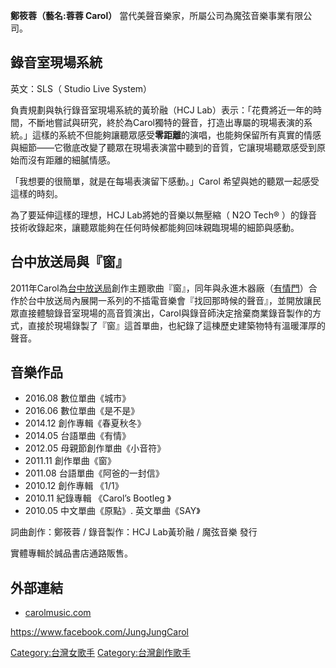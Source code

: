 {{Dead end|time=2016-12-16T14:26:19+00:00}}
{{Orphan|time=2016-12-16T14:26:19+00:00}}

<!-- 檔案不存在 [[File:鄭筱蓉（蓉蓉Carol）.jpg|替代= 鄭筱蓉（蓉蓉Carol）2016於台中日月千禧酒店24樓極炙餐廳駐點演唱]] -->
'''鄭筱蓉（藝名:蓉蓉 Carol）''' 當代美聲音樂家，所屬公司為魔弦音樂事業有限公司。

==錄音室現場系統==
英文：SLS（ Studio Live System）

負責規劃與執行錄音室現場系統的黃玠融（HCJ Lab）表示：「花費將近一年的時間，不斷地嘗試與研究，終於為Carol獨特的聲音，打造出專屬的現場表演的系統。」這樣的系統不但能夠讓聽眾感受'''零距離'''的演唱，也能夠保留所有真實的情感與細節——它徹底改變了聽眾在現場表演當中聽到的音質，它讓現場聽眾感受到原始而沒有距離的細膩情感。

「我想要的很簡單，就是在每場表演留下感動。」Carol 希望與她的聽眾一起感受這樣的時刻。

為了要延伸這樣的理想，HCJ Lab將她的音樂以無壓縮（ N2O Tech® ）的錄音技術收錄起來，讓聽眾能夠在任何時候都能夠回味親臨現場的細節與感動。

== 台中放送局與『窗』 ==
2011年Carol為[[台中放送局|台中放送局]]創作主題歌曲『窗』，同年與永進木器廠（[[有情門|有情門]]）合作於台中放送局內展開一系列的不插電音樂會『找回那時候的聲音』，並開放讓民眾直接體驗錄音室現場的高音質演出，Carol與錄音師決定捨棄商業錄音製作的方式，直接於現場錄製了『窗』這首單曲，也紀錄了這棟歷史建築物特有溫暖渾厚的聲音。

==音樂作品==
* 2016.08 數位單曲《城市》
* 2016.06 數位單曲《是不是》
* 2014.12 創作專輯《春夏秋冬》
* 2014.05 台語單曲《有情》
* 2012.05 母親節創作單曲《小音符》
* 2011.11 創作單曲《窗》
* 2011.08 台語單曲《阿爸的一封信》
* 2010.12 創作專輯 《1/1》
* 2010.11 紀錄專輯 《Carol’s Bootleg 》
* 2010.05 中文單曲《原點》.  英文單曲《SAY》
詞曲創作：鄭筱蓉 / 錄音製作：HCJ Lab黃玠融 / 魔弦音樂 發行

實體專輯於誠品書店通路販售。

==外部連結==
*[http://carolmusic.com carolmusic.com] {{Wayback|url=http://carolmusic.com/ |date=20180317160947 }}
https://www.facebook.com/JungJungCarol {{Wayback|url=https://www.facebook.com/JungJungCarol |date=20150822075024 }}

[[Category:台灣女歌手|Category:台灣女歌手]]
[[Category:台灣創作歌手|Category:台灣創作歌手]]